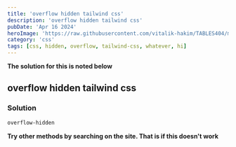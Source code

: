 ```yaml
---
title: 'overflow hidden tailwind css'
description: 'overflow hidden tailwind css'
pubDate: 'Apr 16 2024'
heroImage: 'https://raw.githubusercontent.com/vitalik-hakim/TABLES404/main/error_b/CSS.png'
category: 'css'
tags: [css, hidden, overflow, tailwind-css, whatever, hi]
---
```


**The solution for this is noted below**

## overflow hidden tailwind css

### Solution

```css
overflow-hidden
```

**Try other methods by searching on the site. That is if this doesn't work**
